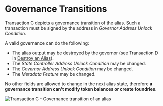 # Governance Transitions

Transaction C depicts a governance transition of the alias. Such a transaction must be signed by the address in
_Governor Address Unlock Condition_.

A valid governance can do the following:

 - The alias output may be destroyed by the governor (see Transaction D in [Destroy an Alias](destroy.mdx)).
 - The _State Controller Address Unlock Condition_ may be changed.
 - The _Governor Address Unlock Condition_ may be changed.
 - The _Metadata Feature_ may be changed.

No other fields are allowed to change in the next alias state, therefore **a governance transition can't modify token
balances or create foundries**.

![Transaction C - Governance transition of an alias](/img/stardust_explanations/stardust_ledger_anatomy/alias_transaction/tx_C.svg)
